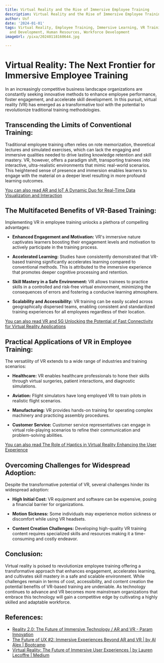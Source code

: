 ```yaml
---
title: Virtual Reality and the Rise of Immersive Employee Training
description: Virtual Reality and the Rise of Immersive Employee Training
author: Usf
date: '2024-01-01'
tags: Virtual Reality, Employee Training, Immersive Learning, VR Training, Learning
  and Development, Human Resources, Workforce Development
imageUrl: /pixa/20240118160644.jpg

---
```

# Virtual Reality: The  Next Frontier for Immersive Employee  Training

In an increasingly  competitive business landscape organizations are  constantly seeking innovative  methods to  enhance employee performance, foster engagement,  and accelerate skill development. In this pursuit,  virtual reality (VR) has emerged as a transformative tool with the potential  to revolutionize traditional training methodologies.

## Transcending the Limits of Conventional Training:

Traditional employee training often relies on rote memorization, theoretical lectures and simulated exercises, which can lack the engaging and immersive qualities  needed to drive lasting knowledge retention  and skill mastery. VR, however, offers a paradigm shift, transporting trainees into interactive, ultra-realistic environments  that mimic  real-world scenarios. This heightened sense of presence and immersion enables  learners to engage with  the material on a deeper level resulting in more profound learning outcomes.

[You can also read AR and  IoT A Dynamic Duo for Real-Time Data Visualization and Interaction](AR%20and%20IoT%20A%20Dynamic%20Duo%20for%20Real-Time%20Data%20Visualization%20and%20Interaction)


## The Multifaceted Benefits of VR-Based  Training:

Implementing VR  in employee training unlocks a plethora of compelling advantages:

-  **Enhanced Engagement and Motivation:** VR's immersive nature captivates learners boosting their engagement levels and motivation to actively participate in the training process.

- **Accelerated Learning:** Studies have consistently demonstrated that VR-based training significantly  accelerates learning compared to conventional methods. This is attributed to  the immersive experience that promotes deeper cognitive processing and retention.

- **Skill Mastery in  a Safe Environment:** VR  allows trainees to practice skills in a controlled and risk-free virtual  environment, minimizing the  consequences of errors and fostering a conducive learning  atmosphere.

- **Scalability and Accessibility:** VR training can be  easily scaled across geographically dispersed  teams, enabling consistent and standardized training experiences  for all employees regardless of their location.

[You can also  read  VR  and 5G Unlocking the Potential  of Fast Connectivity for Virtual Reality Applications](VR%20and%205G%20Unlocking%20the%20Potential%20of%20Fast%20Connectivity%20for%20Virtual%20Reality%20Applications)


## Practical Applications of VR in Employee Training:

The versatility of VR extends to a wide range of industries and  training scenarios:

- **Healthcare:** VR enables healthcare professionals to hone  their skills  through virtual surgeries,  patient interactions, and diagnostic simulations.

- **Aviation:** Flight simulators have long employed VR to train pilots in realistic flight  scenarios.

- **Manufacturing:** VR provides hands-on training for operating complex machinery and practicing assembly procedures.

- **Customer Service:** Customer service  representatives can engage in virtual role-playing scenarios to refine their communication and problem-solving abilities.

[You can also read The Role of Haptics in Virtual Reality Enhancing  the User Experience](The%20Role%20of%20Haptics%20in%20Virtual%20Reality%20Enhancing%20the%20User%20Experience)


## Overcoming Challenges for  Widespread Adoption:

Despite the transformative potential of VR, several challenges hinder its widespread adoption:

- **High Initial Cost:** VR equipment and software can be expensive, posing a financial barrier for organizations.

- **Motion Sickness:**  Some individuals may experience motion sickness or discomfort while using VR headsets.

- **Content Creation Challenges:** Developing high-quality VR training content requires specialized skills and resources making it a time-consuming and costly endeavor.

## Conclusion:

Virtual reality is  poised to revolutionize employee training offering a transformative approach that enhances engagement, accelerates learning, and cultivates  skill mastery  in a safe and scalable environment. While challenges remain in  terms  of cost,  accessibility, and content creation the potential benefits of VR-based training are  undeniable. As technology  continues to advance and VR becomes more mainstream organizations that embrace this technology will gain a competitive edge by cultivating a  highly skilled and adaptable workforce.

## References:
- [Reality 2.0: The Future of Immersive Technology / AR and VR - Param Innovation](https://paraminnovation.org/2023/02/19/reality-2-0-the-future-of-immersive-technology-ar-and-vr/)
- [The Future of UX #2: Immersive Experiences Beyond AR and VR | by AI Alex | Bootcamp](https://bootcamp.uxdesign.cc/the-future-of-ux-2-immersive-experiences-beyond-ar-and-vr-69b26137d5ea)
- [Virtual Reality: The Future of Immersive User Experiences | by Lauren Lecoffre | Medium](https://medium.com/@laurenlecoffre/virtual-reality-the-future-of-immersive-user-experiences-7df0e622cc6f)

